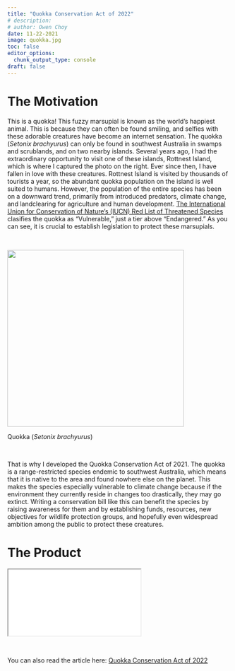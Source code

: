```yaml
---
title: "Quokka Conservation Act of 2022"
# description: 
# author: Owen Choy
date: 11-22-2021
image: quokka.jpg
toc: false
editor_options: 
  chunk_output_type: console
draft: false
---
```


# [The Motivation]{.red-text}

::: side-by-side
This is a quokka! This fuzzy marsupial is known as the world's happiest animal. This is because they can often be found smiling, and selfies with these adorable creatures have become an internet sensation. The quokka (*Setonix brachyurus*) can only be found in southwest Australia in swamps and scrublands, and on two nearby islands. Several years ago, I had the extraordinary opportunity to visit one of these islands, Rottnest Island, which is where I captured the photo on the right. Ever since then, I have fallen in love with these creatures. Rottnest Island is visited by thousands of tourists a year, so the abundant quokka population on the island is well suited to humans. However, the population of the entire species has been on a downward trend, primarily from introduced predators, climate change, and landclearing for agriculture and human development. [The International Union for Conservation of Nature's (IUCN) Red List of Threatened Species](https://www.iucnredlist.org/species/20165/166611530) clasifies the quokka as "Vulnerable," just a tier above "Endangered." As you can see, it is crucial to establish legislation to protect these marsupials. 

<br>

<div>
::: center
::: img-padding
![](quokka.jpg){height="400px"}
:::
:::
<p class="caption">
Quokka (*Setonix brachyurus*)
</p>
</div>
:::

<br>

That is why I developed the Quokka Conservation Act of 2021. The quokka is a range-restricted species endemic to southwest Australia, which means that it is native to the area and found nowhere else on the planet. This makes the species especially vulnerable to climate change because if the environment they currently reside in changes too drastically, they may go extinct. Writing a conservation bill like this can benefit the species by raising awareness for them and by establishing funds, resources, new objectives for wildlife protection groups, and hopefully even widespread ambition among the public to protect these creatures. 

<!-- <br> -->

<!-- # [The Project]{.red-text} -->



# [The Product]{.red-text}

::: resize
<iframe src="quokka.pdf" class="iframe-style">

</iframe>
:::

<br>

You can also read the article here: [Quokka Conservation Act of 2022](https://owenchoy.github.io/portfolio/quokka%20conservation%20act/quokka.pdf)
